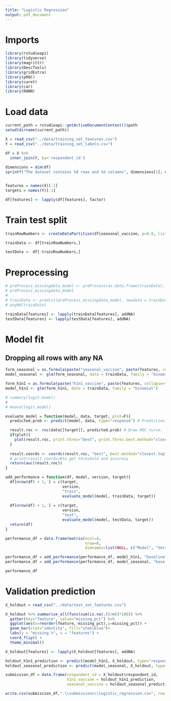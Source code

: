 ```yaml
---
title: "Logistic Regression"
output: pdf_document
---
```


# Imports

```r
library(rstudioapi)
library(tidyverse)
library(magrittr)
library(DescTools)
library(gridExtra)
library(pROC)
library(caret)
library(car)
library(RANN)
```


# Load data
```r
current_path = rstudioapi::getActiveDocumentContext()$path 
setwd(dirname(current_path))

X = read_csv("../data/training_set_features.csv")
Y = read_csv("../data/training_set_labels.csv")

df = X %>% 
  inner_join(Y, by='respondent_id')
  
dimensions = dim(df)
sprintf("The dataset contains %d rows and %d columns", dimensions[1], dimensions[2]) %>% cat()


features = names(X)[-1]
targets = names(Y)[-1]

df[features] <- lapply(df[features], factor) 
```

# Train test split
```r
trainRowNumbers <- createDataPartition(df$seasonal_vaccine, p=0.8, list=FALSE)

trainData <- df[trainRowNumbers,]

testData <- df[-trainRowNumbers,]
```

# Preprocessing

```r
# preProcess_missingdata_model <- preProcess(as.data.frame(trainData), method='knnImpute')
# preProcess_missingdata_model
# 
# trainData <- predict(preProcess_missingdata_model, newdata = trainData)
# anyNA(trainData)
```
```r
trainData[features] <- lapply(trainData[features], addNA) 
testData[features] <- lapply(testData[features], addNA) 
```


# Model fit

## Dropping all rows with any NA

```r
form_seasonal = as.formula(paste("seasonal_vaccine", paste(features, collapse=" + "), sep=" ~ "))
model_seasonal <- glm(form_seasonal, data = trainData, family = "binomial")

form_h1n1 = as.formula(paste("h1n1_vaccine", paste(features, collapse=" + "), sep=" ~ "))
model_h1n1 <- glm(form_h1n1, data = trainData, family = "binomial")

# summary(logit.model)
# 
# Anova(logit.model)
```


```r
evaluate_model = function(model, data, target, plot=F){
  predicted.prob <- predict(model, data, type="response") # Prediction

  result.roc <- roc(data[[target]], predicted.prob) # Draw ROC curve.
  if(plot){
    plot(result.roc, print.thres="best", print.thres.best.method="closest.topleft")
  }
  
  result.coords <- coords(result.roc, "best", best.method="closest.topleft", ret=c("threshold", "accuracy"))
  # print(result.coords)#to get threshold and accuracy
  return(auc(result.roc))
}

add_performance = function(df, model, version, target){
  df[nrow(df) + 1, ] = c(target,
                         version,
                         "train",
                         evaluate_model(model, trainData, target))
  
  df[nrow(df) + 1, ] = c(target,
                         version,
                         "test",
                         evaluate_model(model, testData, target))
  return(df)
}

performance_df = data.frame(matrix(ncol=4,
                                   nrow=0, 
                                   dimnames=list(NULL, c("Model", "Version", "Data", "AUC"))))

performance_df = add_performance(performance_df, model_h1n1, "baseline", "h1n1_vaccine")
performance_df = add_performance(performance_df, model_seasonal, "baseline", "seasonal_vaccine")

performance_df
```

# Validation prediction

```r
X_holdout = read_csv("../data/test_set_features.csv")

X_holdout %>% summarise_all(funs(sum(is.na(.))/n()*100)) %>% 
  gather(key="feature", value="missing_pct") %>% 
  ggplot(aes(x=reorder(feature,-missing_pct),y=missing_pct)) +
  geom_bar(stat="identity", fill="steelblue")+
  labs(y = "missing %", x = "features") +
  coord_flip() +
  theme_minimal()
```

```r
X_holdout[features] <- lapply(X_holdout[features], addNA)

holdout_h1n1_prediction <- predict(model_h1n1, X_holdout, type="response")
holdout_seasonal_prediction <- predict(model_seasonal, X_holdout, type="response")

submission_df = data.frame(respondent_id = X_holdout$respondent_id,
                           h1n1_vaccine = holdout_h1n1_prediction,
                           seasonal_vaccine = holdout_seasonal_prediction)

write.csv(submission_df,".\\submissions\\logistic_regression.csv", row.names = FALSE, quote=FALSE)
```

